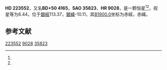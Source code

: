 {{Starbox begin
| name = HD 223552
}}
{{Starbox observe
| epoch = [[J2000.0|J2000.0]]
| constell = {{星座名待查}}<ref name=SIMBAD>{{cite web
 | url=http://simbad.u-strasbg.fr/simbad/sim-id?Ident=HR+9028
 | title=Pulsating variable Star
 | publisher=Centre de Données astronomiques de Strasbourg
 | work=SIMBAD
 | accessdate=2012-07-13
 | archive-date=2016-03-19
 | archive-url=https://web.archive.org/web/20160319064720/http://simbad.u-strasbg.fr/simbad/sim-id?Ident=HR+9028
 | dead-url=no
 }}</ref><ref name=DATA>{{cite web
 | url=http://vizier.u-strasbg.fr/viz-bin/VizieR-5?-out.add=.&-source=5050&-corr=PK=HR&-out.max=9999&HR=9028
 | title=VizieR Detailed Page
 | accessdate=2012-07-13
 | archive-date=2016-03-05
 | archive-url=https://web.archive.org/web/20160305004845/http://vizier.u-strasbg.fr/viz-bin/VizieR-5?-out.add=.&-source=5050&-corr=PK=HR&-out.max=9999&HR=9028
 | dead-url=no
 }}</ref>
| 星官 = 
| ra = {{RA|23|50|22.3}}<ref name=SIMBAD /><ref name=DATA />
| dec = {{DEC|+51|37|18}}<ref name=SIMBAD /><ref name=DATA />
| appmag_v = 6.44<ref name=SIMBAD /><ref name=DATA />
}}
{{Starbox character
| class = F3V<ref name=SIMBAD /><ref name=DATA />
| b-v = 0.37<ref name=SIMBAD /><ref name=DATA />
| u-b = -0.09<ref name=SIMBAD /><ref name=DATA />
| r-i = <ref name=SIMBAD /><ref name=DATA />
| variable = 
}}
{{Starbox astrometry
| radial_v = -0.09
| prop_mo_ra = -21
| parallax = 
| p_error = 
}}
{{Starbox catalog
| names =BD+50 4165，[[SAO星表|SAO]] 35823，[[HD星表|HD]] 223552，[[HR星表|HR]] 9028}}
{{Starbox reference |Simbad=HR+9028}}
{{Starbox end}}

'''HD 223552'''，又名'''BD+50 4165'''，'''SAO 35823'''、'''HR 9028'''，是一颗恒星<ref name=SIMBAD /><ref name=DATA />，视星等为6.44，位于[[銀道座標系|銀經]]113.37，[[銀道座標系|銀緯]]-10.11，其[[B1900.0|B1900.0]]坐标为赤經{{RA|23|45|22.4}}，赤緯{{DEC|+51|-10.11|58}}。

== 参考文献 ==
{{reflist}}

{{star-stub}}

[[Category:HD和HDE天體|223552]]
[[Category:HR天體|9028]]
[[Category:SAO天體|35823]]